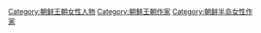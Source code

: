[[Category:朝鲜王朝女性人物|Category:朝鲜王朝女性人物]]
[[Category:朝鮮王朝作家|Category:朝鮮王朝作家]]
[[Category:朝鲜半岛女性作家|Category:朝鲜半岛女性作家]]